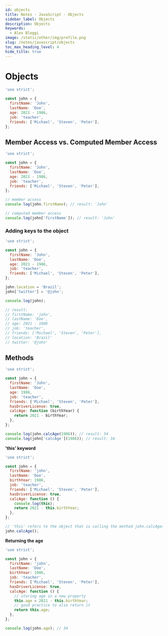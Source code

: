 ```yaml
---
id: objects
title: Notes · JavaScript · Objects
sidebar_label: Objects
description: Objects
keywords:
  - Alex Bleggi
image: /static/other/img/profile.png
slug: /notes/javascript/objects
toc_max_heading_level: 4
hide_title: true
---
```



# Objects

```js title="script.js"
'use strict';

const john = {
  firstName: 'John',
  lastName: 'Doe',
  age: 2021 - 1986,
  job: 'teacher',
  friends: ['Michael', 'Steven', 'Peter'],
};
```

## Member Access vs. Computed Member Access

```js title="script.js"
'use strict';

const john = {
  firstName: 'John',
  lastName: 'Doe',
  age: 2021 - 1986,
  job: 'teacher',
  friends: ['Michael', 'Steven', 'Peter'],
};

// member access
console.log(john.firstName); // result: 'John'

// computed member access
console.log(john['firstName']); // result: 'John'
```

### Adding keys to the object

```js title="script.js"
'use strict';

const john = {
  firstName: 'John',
  lastName: 'Doe',
  age: 2021 - 1986,
  job: 'teacher',
  friends: ['Michael', 'Steven', 'Peter'],
};

john.location = 'Brazil';
john['twitter'] = '@john';

console.log(john);

// result:
// firstName: 'john',
// lastName: 'Doe',
// age: 2021 - 1986
// job: 'teacher',
// friends: ['Michael', 'Steven', 'Peter'],
// location: 'Brazil'
// twitter: '@john'
```

## Methods

```js title="script.js"
'use strict';

const john = {
  firstName: 'John',
  lastName: 'Doe',
  age: 1986,
  job: 'teacher',
  friends: ['Michael', 'Steven', 'Peter'],
  hasDriverLicense: true,
  calcAge: function (birthYear) {
    return 2021 - birthYear;
  },
};

console.log(john.calcAge(1986)); // result: 34
console.log(john['calcAge'](1986)); // result: 34
```

**'this' keyword**

```js title="script.js"
'use strict';

const john = {
  firstName: 'john',
  lastName: 'Doe',
  birthYear: 1986,
  job: 'teacher',
  friends: ['Michael', 'Steven', 'Peter'],
  hasDriverLicense: true,
  calcAge: function () {
    console.log(this);
    return 2021 - this.birthYear;
  },
};

// 'this' refers to the object that is calling the method john.calcAge() // this = john object
john.calcAge();
```

**Returning the age**

```js title="script.js"
'use strict';

const john = {
  firstName: 'john',
  lastName: 'Doe',
  birthYear: 1986,
  job: 'teacher',
  friends: ['Michael', 'Steven', 'Peter'],
  hasDriverLicense: true,
  calcAge: function () {
    // storing age in a new property
    this.age = 2021 - this.birthYear;
    // good practice to also return it
    return this.age;
  },
};

console.log(john.age); // 34
```
